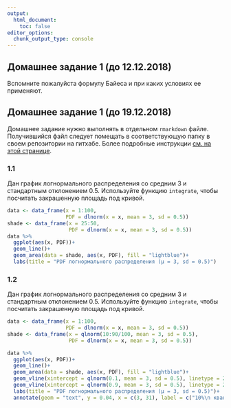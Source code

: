 ```yaml
---
output:
  html_document:
    toc: false
editor_options: 
  chunk_output_type: console
---
```


## Домашнее задание 1 (до 12.12.2018)
Вспомните пожалуйста формулу Байеса и при каких условиях ее применяют.

## Домашнее задание 1 (до 19.12.2018)
Домашнее задание нужно выполнять в отдельном `rmarkdown` файле. Получившийся файл следует помещать в соответствующую папку в своем репозитории на гитхабе. Более подробные инструкции [см. на этой странице](https://agricolamz.github.io/2018_data_analysis_for_linguists/index.html).

### 1.1
Дан график логнормального распределения со средним 3 и стандартным отклонением 0.5. Используйте функцию `integrate`, чтобы посчитать закрашенную площадь под кривой.

```r
data <- data_frame(x = 1:100,
                   PDF = dlnorm(x = x, mean = 3, sd = 0.5))
shade <- data_frame(x = 25:50,
                    PDF = dlnorm(x = x, mean = 3, sd = 0.5))
data %>% 
  ggplot(aes(x, PDF))+
  geom_line()+
  geom_area(data = shade, aes(x, PDF), fill = "lightblue")+
  labs(title = "PDF логнормального распределения (μ = 3, sd = 0.5)")
```

### 1.2
Дан график логнормального распределения со средним 3 и стандартным отклонением 0.5. Используйте функцию `integrate`, чтобы посчитать закрашенную площадь под кривой.

```r
data <- data_frame(x = 1:100,
                   PDF = dlnorm(x = x, mean = 3, sd = 0.5))
shade <- data_frame(x = qlnorm(10:90/100, mean = 3, sd = 0.5),
                    PDF = dlnorm(x = x, mean = 3, sd = 0.5))

data %>% 
  ggplot(aes(x, PDF))+
  geom_line()+
  geom_area(data = shade, aes(x, PDF), fill = "lightblue")+
  geom_vline(xintercept = qlnorm(0.1, mean = 3, sd = 0.5), linetype = 2)+
  geom_vline(xintercept = qlnorm(0.9, mean = 3, sd = 0.5), linetype = 2)+
  labs(title = "PDF логнормального распределения (μ = 3, sd = 0.5)")+
  annotate(geom = "text", y = 0.04, x = c(3, 31), label = c("10%\n квантиль", "90%\n квантиль"), color = "red")
```
